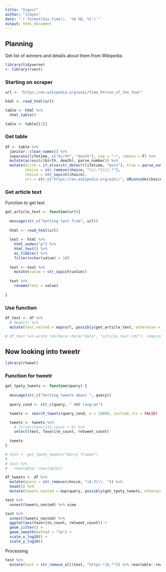 ```yaml
---
title: "Ingest"
author: "JJayes"
date: "`r format(Sys.time(), '%d %B, %Y')`"
output: html_document
---
```


## Planning

Get list of winners and details about them from Wikipedia.


```r
library(tidyverse)
<- library(rvest)
```

### Starting on scraper

```r
url <- "https://en.wikipedia.org/wiki/Time_Person_of_the_Year"

html <- read_html(url)

table <- html %>% 
  html_table()

table <- table[[2]]
```

### Get table

```r
df <- table %>% 
  janitor::clean_names() %>% 
  separate(lifetime, c("birth", "death"), sep = "–", remove = F) %>% 
  mutate(across(c(birth, death), parse_number)) %>% 
  mutate(birth = if_else(str_detect(lifetime, "born"), true = parse_number(lifetime), false = birth),
         choice = str_remove(choice, "\\(.*|\\[.*"),
         choice = str_squish(choice),
         url = str_c("https://en.wikipedia.org/wiki/", URLencode(choice)))
```

### Get article text

Function to get text

```r
get_article_text <- function(url){
  
  message(str_c("Getting text from", url))
  
  html <- read_html(url)
  
  text <- html %>% 
    html_nodes("p") %>% 
    html_text() %>% 
    as_tibble() %>% 
    filter(nchar(value) > 10)
  
  text <- text %>% 
    mutate(value = str_squish(value))
  
  text %>% 
    rename(text = value)
  
}

```

### Use function

```r
df_text <- df %>% 
  # head(3) %>%
  mutate(text_nested = map(url, possibly(get_article_text, otherwise = "failed")))

# df_text %>% write_rds(here::here("data", "article_text.rds"), compress = "gz")
```


## Now looking into tweetr

```r
library(rtweet)
```

### Function for tweetr

```r
get_tpoty_tweets <- function(query) {
  
  message(str_c("Getting tweets about ", query))
  
  query_cond <- str_c(query, " AND lang:en")

  tweets <- search_tweets(query_cond, n = 10000, include_rts = FALSE)

  tweets <- tweets %>%
    # filter(favorite_count > 0) %>% 
    select(text, favorite_count, retweet_count)
  
  tweets
}

# test <- get_tpoty_tweets("Harry Truman")
# 
# test %>% 
#   reactable::reactable()

df_tweets <- df %>% 
  mutate(query = str_remove(choice, "[A-Z]\\. ")) %>% 
  head(5) %>%
  mutate(tweets_nested = map(query, possibly(get_tpoty_tweets, otherwise = "failed")))

test %>% 
  unnest(tweets_nested) %>% view

test %>% 
  unnest(tweets_nested) %>% 
  ggplot(aes(favorite_count, retweet_count)) +
  geom_jitter() +
  geom_smooth(method = "lm") +
  scale_x_log10() +
  scale_y_log10()
```

Processing

```r
test %>% 
  mutate(text = str_remove_all(text, "https.*|@.*")) %>% reactable::reactable()
```

